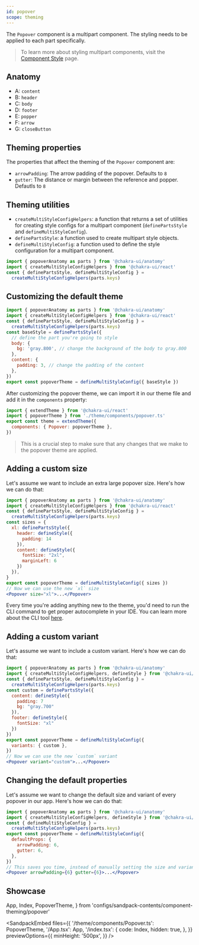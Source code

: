 ```yaml
---
id: popover
scope: theming
---
```


The `Popover` component is a multipart component. The styling needs to be
applied to each part specifically.

> To learn more about styling multipart components, visit the
> [Component Style](/docs/styled-system/component-style#styling-multipart-components)
> page.

## Anatomy

- A: `content`
- B: `header`
- C: `body`
- D: `footer`
- E: `popper`
- F: `arrow`
- G: `closeButton`

## Theming properties

The properties that affect the theming of the `Popover` component are:

- `arrowPadding`: The arrow padding of the popover. Defaults to `8`
- `gutter`: The distance or margin between the reference and popper. Defautls to
  `8`

## Theming utilities

- `createMultiStyleConfigHelpers`: a function that returns a set of utilities
  for creating style configs for a multipart component (`definePartsStyle` and
  `defineMultiStyleConfig`).
- `definePartsStyle`: a function used to create multipart style objects.
- `defineMultiStyleConfig`: a function used to define the style configuration
  for a multipart component.

```jsx live=false
import { popoverAnatomy as parts } from '@chakra-ui/anatomy'
import { createMultiStyleConfigHelpers } from '@chakra-ui/react'
const { definePartsStyle, defineMultiStyleConfig } =
  createMultiStyleConfigHelpers(parts.keys)
```

## Customizing the default theme

```jsx live=false
import { popoverAnatomy as parts } from '@chakra-ui/anatomy'
import { createMultiStyleConfigHelpers } from '@chakra-ui/react'
const { definePartsStyle, defineMultiStyleConfig } =
  createMultiStyleConfigHelpers(parts.keys)
const baseStyle = definePartsStyle({
  // define the part you're going to style
  body: {
    bg: 'gray.800', // change the background of the body to gray.800
  },
  content: {
    padding: 3, // change the padding of the content
  },
})
export const popoverTheme = defineMultiStyleConfig({ baseStyle })
```

After customizing the popover theme, we can import it in our theme file and add
it in the `components` property:

```jsx live=false
import { extendTheme } from '@chakra-ui/react'
import { popoverTheme } from './theme/components/popover.ts'
export const theme = extendTheme({
  components: { Popover: popoverTheme },
})
```

> This is a crucial step to make sure that any changes that we make to the
> popover theme are applied.

## Adding a custom size

Let's assume we want to include an extra large popover size. Here's how we can
do that:

```jsx live=false
import { popoverAnatomy as parts } from '@chakra-ui/anatomy'
import { createMultiStyleConfigHelpers } from '@chakra-ui/react'
const { definePartsStyle, defineMultiStyleConfig } =
  createMultiStyleConfigHelpers(parts.keys)
const sizes = {
  xl: definePartsStyle({
    header: defineStyle({
      padding: 14
    }),
    content: defineStyle({
      fontSize: "2xl",
      marginLeft: 6
    })
  }),
}
export const popoverTheme = defineMultiStyleConfig({ sizes })
// Now we can use the new `xl` size
<Popover size="xl">...</Popover>
```

Every time you're adding anything new to the theme, you'd need to run the CLI
command to get proper autocomplete in your IDE. You can learn more about the CLI
tool [here](/docs/styled-system/cli).

## Adding a custom variant

Let's assume we want to include a custom variant. Here's how we can do that:

```jsx live=false
import { popoverAnatomy as parts } from '@chakra-ui/anatomy'
import { createMultiStyleConfigHelpers, defineStyle } from '@chakra-ui/react'
const { definePartsStyle, defineMultiStyleConfig } =
  createMultiStyleConfigHelpers(parts.keys)
const custom = definePartsStyle({
  content: defineStyle({
    padding: 7
    bg: "gray.700"
  }),
  footer: defineStyle({
    fontSize: "xl"
  })
})
export const popoverTheme = defineMultiStyleConfig({
  variants: { custom },
})
// Now we can use the new `custom` variant
<Popover variant="custom">...</Popover>
```

## Changing the default properties

Let's assume we want to change the default size and variant of every popover in
our app. Here's how we can do that:

```jsx live=false
import { popoverAnatomy as parts } from '@chakra-ui/anatomy'
import { createMultiStyleConfigHelpers, defineStyle } from '@chakra-ui/react'
const { defineMultiStyleConfig } =
  createMultiStyleConfigHelpers(parts.keys)
export const popoverTheme = defineMultiStyleConfig({
  defaultProps: {
    arrowPadding: 6,
    gutter: 6,
  },
})
// This saves you time, instead of manually setting the size and variant every time you use a popover:
<Popover arrowPadding={6} gutter={6}>...</Popover>
```

## Showcase

  App,
  Index,
  PopoverTheme,
} from 'configs/sandpack-contents/component-theming/popover'

<SandpackEmbed
  files={{
    '/theme/components/Popover.ts': PopoverTheme,
    '/App.tsx': App,
    '/index.tsx': {
      code: Index,
      hidden: true,
    },
  }}
  previewOptions={{
    minHeight: '500px',
  }}
/>

